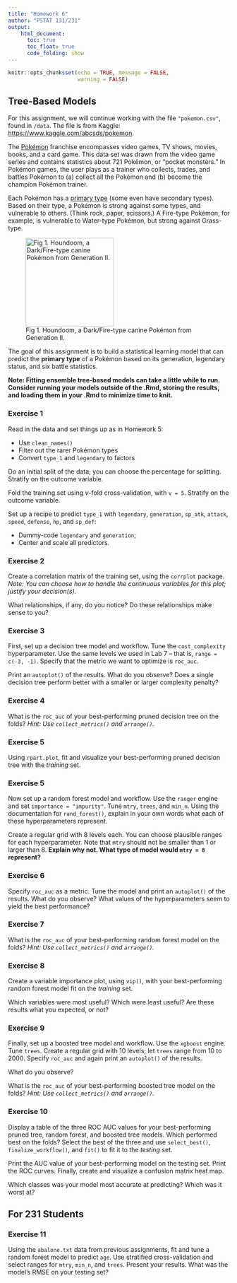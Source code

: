 ```yaml
---
title: "Homework 6"
author: "PSTAT 131/231"
output:
    html_document:
      toc: true
      toc_float: true
      code_folding: show
---
```


```r
knitr::opts_chunk$set(echo = TRUE, message = FALSE,
                      warning = FALSE)
```

## Tree-Based Models

For this assignment, we will continue working with the file `"pokemon.csv"`, found in `/data`. The file is from Kaggle: <https://www.kaggle.com/abcsds/pokemon>.

The [Pokémon](https://www.pokemon.com/us/) franchise encompasses video games, TV shows, movies, books, and a card game. This data set was drawn from the video game series and contains statistics about 721 Pokémon, or "pocket monsters." In Pokémon games, the user plays as a trainer who collects, trades, and battles Pokémon to (a) collect all the Pokémon and (b) become the champion Pokémon trainer.

Each Pokémon has a [primary type](https://bulbapedia.bulbagarden.net/wiki/Type) (some even have secondary types). Based on their type, a Pokémon is strong against some types, and vulnerable to others. (Think rock, paper, scissors.) A Fire-type Pokémon, for example, is vulnerable to Water-type Pokémon, but strong against Grass-type.

![Fig 1. Houndoom, a Dark/Fire-type canine Pokémon from Generation II.](images/houndoom.jpg){width="200"}

The goal of this assignment is to build a statistical learning model that can predict the **primary type** of a Pokémon based on its generation, legendary status, and six battle statistics.

**Note: Fitting ensemble tree-based models can take a little while to run. Consider running your models outside of the .Rmd, storing the results, and loading them in your .Rmd to minimize time to knit.**

### Exercise 1

Read in the data and set things up as in Homework 5:

- Use `clean_names()`
- Filter out the rarer Pokémon types
- Convert `type_1` and `legendary` to factors

Do an initial split of the data; you can choose the percentage for splitting. Stratify on the outcome variable.

Fold the training set using *v*-fold cross-validation, with `v = 5`. Stratify on the outcome variable.

Set up a recipe to predict `type_1` with `legendary`, `generation`, `sp_atk`, `attack`, `speed`, `defense`, `hp`, and `sp_def`:

- Dummy-code `legendary` and `generation`;
- Center and scale all predictors.

### Exercise 2

Create a correlation matrix of the training set, using the `corrplot` package. *Note: You can choose how to handle the continuous variables for this plot; justify your decision(s).*

What relationships, if any, do you notice? Do these relationships make sense to you?

### Exercise 3

First, set up a decision tree model and workflow. Tune the `cost_complexity` hyperparameter. Use the same levels we used in Lab 7 -- that is, `range = c(-3, -1)`. Specify that the metric we want to optimize is `roc_auc`. 

Print an `autoplot()` of the results. What do you observe? Does a single decision tree perform better with a smaller or larger complexity penalty?

### Exercise 4

What is the `roc_auc` of your best-performing pruned decision tree on the folds? *Hint: Use `collect_metrics()` and `arrange()`.*

### Exercise 5

Using `rpart.plot`, fit and visualize your best-performing pruned decision tree with the *training* set.

### Exercise 5

Now set up a random forest model and workflow. Use the `ranger` engine and set `importance = "impurity"`. Tune `mtry`, `trees`, and `min_n`. Using the documentation for `rand_forest()`, explain in your own words what each of these hyperparameters represent.

Create a regular grid with 8 levels each. You can choose plausible ranges for each hyperparameter. Note that `mtry` should not be smaller than 1 or larger than 8. **Explain why not. What type of model would `mtry = 8` represent?**

### Exercise 6

Specify `roc_auc` as a metric. Tune the model and print an `autoplot()` of the results. What do you observe? What values of the hyperparameters seem to yield the best performance?

### Exercise 7

What is the `roc_auc` of your best-performing random forest model on the folds? *Hint: Use `collect_metrics()` and `arrange()`.*

### Exercise 8

Create a variable importance plot, using `vip()`, with your best-performing random forest model fit on the *training* set.

Which variables were most useful? Which were least useful? Are these results what you expected, or not?

### Exercise 9

Finally, set up a boosted tree model and workflow. Use the `xgboost` engine. Tune `trees`. Create a regular grid with 10 levels; let `trees` range from 10 to 2000. Specify `roc_auc` and again print an `autoplot()` of the results. 

What do you observe?

What is the `roc_auc` of your best-performing boosted tree model on the folds? *Hint: Use `collect_metrics()` and `arrange()`.*

### Exercise 10

Display a table of the three ROC AUC values for your best-performing pruned tree, random forest, and boosted tree models. Which performed best on the folds? Select the best of the three and use `select_best()`, `finalize_workflow()`, and `fit()` to fit it to the *testing* set. 

Print the AUC value of your best-performing model on the testing set. Print the ROC curves. Finally, create and visualize a confusion matrix heat map.

Which classes was your model most accurate at predicting? Which was it worst at?

## For 231 Students

### Exercise 11

Using the `abalone.txt` data from previous assignments, fit and tune a random forest model to predict `age`. Use stratified cross-validation and select ranges for `mtry`, `min_n`, and `trees`. Present your results. What was the model's RMSE on your testing set?